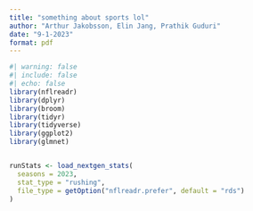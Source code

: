 ```yaml
---
title: "something about sports lol"
author: "Arthur Jakobsson, Elin Jang, Prathik Guduri"
date: "9-1-2023"
format: pdf
---
```


```r
#| warning: false
#| include: false
#| echo: false
library(nflreadr)
library(dplyr)
library(broom)
library(tidyr)
library(tidyverse)
library(ggplot2)
library(glmnet)


runStats <- load_nextgen_stats(
  seasons = 2023,
  stat_type = "rushing",
  file_type = getOption("nflreadr.prefer", default = "rds")
)

```




